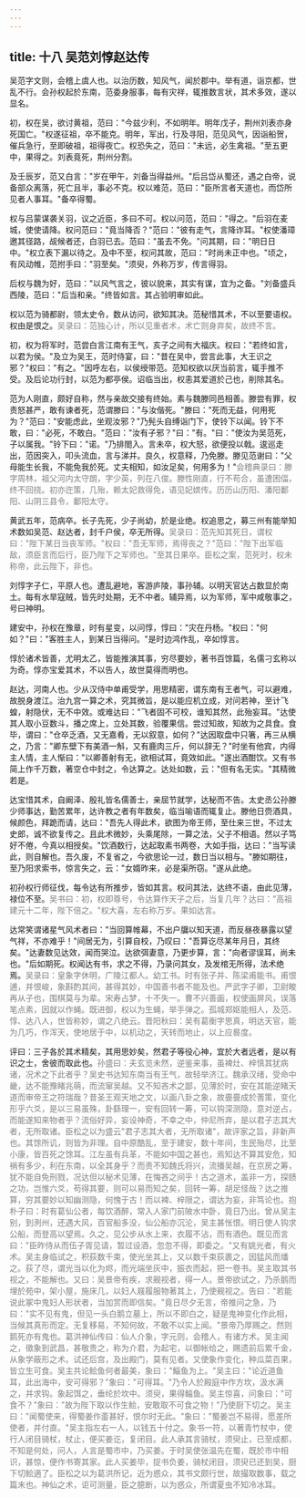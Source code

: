 ```yaml
---
---
---
```

title: 十八 吴范刘惇赵达传
---





吴范字文则，会稽上虞人也。以治历数，知风气，闻於郡中。举有道，诣京都，世乱不行。会孙权起於东南，范委身服事，每有灾祥，辄推数言状，其术多效，遂以显名。

初，权在吴，欲讨黄祖，范曰："今兹少利，不如明年。明年戊子，荆州刘表亦身死国亡。"权遂征祖，卒不能克。明年，军出，行及寻阳，范见风气，因诣船贺，催兵急行，至即破祖，祖得夜亡。权恐失之，范曰："未远，必生禽祖。"至五更中，果得之。刘表竟死，荆州分割。

及壬辰岁，范又白言："岁在甲午，刘备当得益州。"后吕岱从蜀还，遇之白帝，说备部众离落，死亡且半，事必不克。权以难范，范曰："臣所言者天道也，而岱所见者人事耳。"备卒得蜀。

权与吕蒙谋袭关羽，议之近臣，多曰不可。权以问范，范曰："得之。"后羽在麦城，使使请降。权问范曰："竟当降否？"范曰："彼有走气，言降诈耳。"权使潘璋邀其径路，觇候者还，白羽已去。范曰："虽去不免。"问其期，曰："明日日中。"权立表下漏以待之。及中不至，权问其故，范曰："时尚未正中也。"顷之，有风动帷，范拊手曰："羽至矣。"须臾，外称万岁，传言得羽。

后权与魏为好，范曰："以风气言之，彼以貌来，其实有谋，宜为之备。"刘备盛兵西陵，范曰："后当和亲。"终皆如言。其占验明审如此。

权以范为骑都尉，领太史令，数从访问，欲知其决。范秘惜其术，不以至要语权。权由是恨之。<font color=gray>吴录曰：范独心计，所以见重者术，术亡则身弃矣，故终不言。</font>

初，权为将军时，范尝白言江南有王气，亥子之间有大福庆。权曰："若终如言，以君为侯。"及立为吴王，范时侍宴，曰："昔在吴中，尝言此事，大王识之邪？"权曰："有之。"因呼左右，以侯绶带范。范知权欲以厌当前言，辄手推不受。及后论功行封，以范为都亭侯。诏临当出，权恚其爱道於己也，削除其名。

范为人刚直，颇好自称，然与亲故交接有终始。素与魏滕同邑相善。滕尝有罪，权责怒甚严，敢有谏者死，范谓滕曰："与汝偕死。"滕曰："死而无益，何用死为？"范曰："安能虑此，坐观汝邪？"乃髡头自缚诣门下，使铃下以闻。铃下不敢，曰："必死，不敢白。"范曰："汝有子邪？"曰："有。"曰："使汝为吴范死，子以属我。"铃下曰："诺。"乃排閤入。言未卒，权大怒，欲便投以戟。逡巡走出，范因突入，叩头流血，言与涕并。良久，权意释，乃免滕。滕见范谢曰："父母能生长我，不能免我於死。丈夫相知，如汝足矣，何用多为！"<font color=gray>会稽典录曰：滕字周林，祖父河内太守朗，字少英，列在八俊。滕性刚直，行不苟合，虽遭困偪，终不回挠。初亦迕策，几殆，赖太妃救得免，语见妃嫔传。历<font color=gray>历山</font>历阳、<font color=gray>潘阳</font>鄱阳、山阴三县令，鄱阳太守。</font>

黄武五年，范病卒。长子先死，少子尚幼，於是业绝。权追思之，募三州有能举知术数如吴范、赵达者，封千户侯，卒无所得。<font color=gray>吴录曰：范先知其死日，谓权曰："陛下某日当丧军师。"权曰："吾无军师，焉得丧之？"范曰："陛下出军临敌，须臣言而后行，臣乃陛下之军师也。"至其日果卒。臣松之案，范死时，权未称帝，此云陛下，非也。</font>

刘惇字子仁，平原人也。遭乱避地，客游庐陵，事孙辅。以明天官达占数显於南土。每有水旱寇贼，皆先时处期，无不中者。辅异焉，以为军师，军中咸敬事之，号曰神明。

建安中，孙权在豫章，时有星变，以问惇，惇曰："灾在丹杨。"权曰："何如？"曰："客胜主人，到某日当得问。"是时边鸿作乱，卒如惇言。

惇於诸术皆善，尤明太乙，皆能推演其事，穷尽要妙，著书百馀篇，名儒刁玄称以为奇。惇亦宝爱其术，不以告人，故世莫得而明也。

赵达，河南人也。少从汉侍中单甫受学，用思精密，谓东南有王者气，可以避难，故脱身渡江。治九宫一算之术，究其微旨，是以能应机立成，对问若神，至计飞蝗，射隐伏，无不中效。或难达曰："飞者固不可校，谁知其然，此殆妄耳。"达使其人取小豆数斗，播之席上，立处其数，验覆果信。尝过知故，知故为之具食。食毕，谓曰："仓卒乏酒，又无嘉肴，无以叙意，如何？"达因取盘中只箸，再三从横之，乃言："卿东壁下有美酒一斛，又有鹿肉三斤，何以辞无？"时坐有他宾，内得主人情，主人惭曰："以卿善射有无，欲相试耳，竟效如此。"遂出酒酣饮。又有书简上作千万数，著空仓中封之，令达算之。达处如数，云："但有名无实。"其精微若是。

达宝惜其术，自阚泽、殷礼皆名儒善士，亲屈节就学，达秘而不告。太史丞公孙滕少师事达，勤苦累年，达许教之者有年数矣，临当喻语而辄复止。滕他日赍酒具，候颜色，拜跪而请，达曰："吾先人得此术，欲图为帝王师，至仕来三世，不过太史郎，诚不欲复传之。且此术微妙，头乘尾除，一算之法，父子不相语。然以子笃好不倦，今真以相授矣。"饮酒数行，达起取素书两卷，大如手指，达曰："当写读此，则自解也。吾久废，不复省之，今欲思论一过，数日当以相与。"滕如期往，至乃阳求索书，惊言失之，云："女婿昨来，必是渠所窃。"遂从此绝。

初孙权行师征伐，每令达有所推步，皆如其言。权问其法，达终不语，由此见薄，禄位不至。<font color=gray>吴书曰：初，权即尊号，令达算作天子之后，当复几年？达曰："高祖建元十二年，陛下倍之。"权大喜，左右称万岁。果如达言。</font>

达常笑谓诸星气风术者曰："当回算帷幕，不出户牖以知天道，而反昼夜暴露以望气祥，不亦难乎！"间居无为，引算自校，乃叹曰："吾算讫尽某年月日，其终矣。"达妻数见达效，闻而哭泣。达欲弭妻意，乃更步算，言："向者谬误耳，尚未也。"后如期死。权闻达有书，求之不得，乃录问其女，及发棺无所得，法术绝焉。<font color=gray>吴录曰：皇象字休明，广陵江都人。幼工书。时有张子并、陈梁甫能书。甫恨逋，并恨峻，象斟酌其间，甚得其妙，中国善书者不能及也。严武字子卿，卫尉畯再从子也，围棋莫与为辈。宋寿占梦，十不失一。曹不兴善画，权使画屏风，误落笔点素，因就以作蝇。既进御，权以为生蝇，举手弹之。孤城郑妪能相人，及范、惇、达八人，世皆称妙，谓之八绝云。晋阳秋曰：吴有葛衡字思真，明达天官，能为几巧，作浑天，使地居于中，以机动之，天转而地止，以上应晷度。</font>

评曰：三子各於其术精矣，其用思妙矣，然君子等役心神，宜於大者远者，是以有识之士，舍彼而取此也。<font color=gray>孙盛曰：夫玄览未然，逆鉴来事，虽裨灶、梓慎其犹病诸，况术之下此者乎？吴史书达知东南当有王气，故轻举济江。魏承汉绪，受命中畿，达不能豫睹兆萌，而流窜吴越。又不知吝术之鄙，见薄於时，安在其能逆睹天道而审帝王之符瑞哉？昔圣王观天地之文，以画八卦之象，故亹亹成於蓍策，变化形乎六爻，是以三易虽殊，卦繇理一，安有回转一筹，可以钩深测隐，意对逆占，而能遂知来物者乎？流俗好异，妄设神奇，不幸之中，仲尼所弃，是以君子志其大者，无所取诸。臣松之以为盛云"君子志其大者，无所取诸"，故评家之旨，非新声也。其馀所讥，则皆为非理。自中原酷乱，至于建安，数十年间，生民殆尽，比至小康，皆百死之馀耳。江左虽有兵革，不能如中国之甚也，焉知达不算其安危，知祸有多少，利在东南，以全其身乎？而责不知魏氏将兴，流播吴越，在京房之筹，犹不能自免刑戮，况达但以秘术见薄，在悔吝之间乎！古之道术，盖非一方，探赜之功，岂惟六爻，苟得其要，则可以易而知之矣，回转一筹，胡足怪哉？达之推算，穷其要妙以知幽测隐，何愧于古！而以裨、梓限之，谓达为妄，非笃论也。抱朴子曰：时有葛仙公者，每饮酒醉，常入人家门前陂水中卧，竟日乃出。曾从吴主别，到洌州，还遇大风，百官船多没，仙公船亦沉沦，吴主甚怅恨。明日使人钩求公船，而登高以望焉。久之，见公步从水上来，衣履不沾，而有酒色。既见而言曰："臣昨侍从而伍子胥见请，暂过设酒，忽忽不得，即委之。"又有姚光者，有火术。吴主身临试之，积荻数千束，使光坐其上，又以数千束荻裹之，因猛风而燔之。荻了尽，谓光当以化为烬，而光端坐灰中，振衣而起，把一卷书。吴主取其书视之，不能解也。又曰：吴景帝有疾，求觋视者，得一人。景帝欲试之，乃杀鹅而埋於苑中，架小屋，施床几，以妇人屐履服物著其上，乃使觋视之。告曰："若能说此冢中鬼妇人形状者，当加赏而即信矣。"竟日尽夕无言，帝推问之急，乃曰："实不见有鬼，但见一头白鹅立墓上，所以不即白之，疑是鬼神变化作此相，当候其真形而定。无复移易，不知何故，不敢不以实上闻。"景帝乃厚赐之。然则鹅死亦有鬼也。葛洪神仙传曰：仙人介象，字元则，会稽人，有诸方术。吴主闻之，徵象到武昌，甚敬贵之，称为介君，为起宅，以御帐给之，赐遗前后累千金，从象学蔽形之术。试还后宫，及出殿门，莫有见者。又使象作变化，种瓜菜百果，皆立生可食。吴主共论鲙鱼何者最美，象曰："鯔鱼为上。"吴主曰："论近道鱼耳，此出海中，安可得邪？"象曰："可得耳。"乃令人於殿庭中作方坎，汲水满之，并求钩。象起饵之，垂纶於坎中。须臾，果得鯔鱼。吴主惊喜，问象曰："可食不？"象曰："故为陛下取以作生鲙，安敢取不可食之物！"乃使厨下切之。吴主曰："闻蜀使来，得蜀姜作齑甚好，恨尔时无此。"象曰："蜀姜岂不易得，愿差所使者，并付直。"吴主指左右一人，以钱五十付之。象书一符，以著青竹杖中，使行人闭目骑杖，杖止，便买姜讫，复闭目。此人承其言骑杖，须臾止，已至成都，不知是何处，问人，人言是蜀市中，乃买姜。于时吴使张温先在蜀，既於市中相识，甚惊，便作书寄其家。此人买姜毕，捉书负姜，骑杖闭目，须臾已还到吴，厨下切鲙適了。臣松之以为葛洪所记，近为惑众，其书文颇行世，故撮取数事，载之篇末也。神仙之术，讵可测量，臣之臆断，以为惑众，所谓夏虫不知冷冰耳。</font>